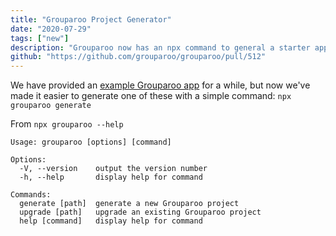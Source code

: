 ```yaml
---
title: "Grouparoo Project Generator"
date: "2020-07-29"
tags: ["new"]
description: "Grouparoo now has an npx command to general a starter application."
github: "https://github.com/grouparoo/grouparoo/pull/512"
---
```


We have provided an [example Grouparoo app](https://github.com/grouparoo/app-example) for a while, but now we've made it easier to generate one of these with a simple command: `npx grouparoo generate`

From `npx grouparoo --help`

```
Usage: grouparoo [options] [command]

Options:
  -V, --version    output the version number
  -h, --help       display help for command

Commands:
  generate [path]  generate a new Grouparoo project
  upgrade [path]   upgrade an existing Grouparoo project
  help [command]   display help for command
```
